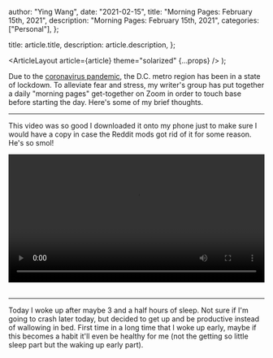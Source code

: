 
  author: "Ying Wang",
  date: "2021-02-15",
  title: "Morning Pages: February 15th, 2021",
  description: "Morning Pages: February 15th, 2021",
  categories: ["Personal"],
};

  title: article.title,
  description: article.description,
};

  <ArticleLayout article={article} theme="solarized" {...props} />
);

Due to the [coronavirus
pandemic](https://en.wikipedia.org/wiki/2019-20_coronavirus_pandemic), the D.C.
metro region has been in a state of lockdown. To alleviate fear and stress, my
writer's group has put together a daily "morning pages" get-together on Zoom in
order to touch base before starting the day. Here's some of my brief thoughts.

---

This video was so good I downloaded it onto my phone just to make sure I would
have a copy in case the Reddit mods got rid of it for some reason. He's so smol!

<!-- https://stackoverflow.com/a/26276254 -->

<video style="width: 100%; width: -moz-available; width: -webkit-fill-available; width: fill-available; max-width: 100%;" controls>
    <source src="/video/posts/2021/02/15/morning_pages.mp4" type="video/mp4">
    Your browser does not support HTML5 video.
</video>
<br/>
<br/>

---

Today I woke up after maybe 3 and a half hours of sleep. Not sure if I'm going
to crash later today, but decided to get up and be productive instead of
wallowing in bed. First time in a long time that I woke up early, maybe if this
becomes a habit it'll even be healthy for me (not the getting so little sleep
part but the waking up early part).
